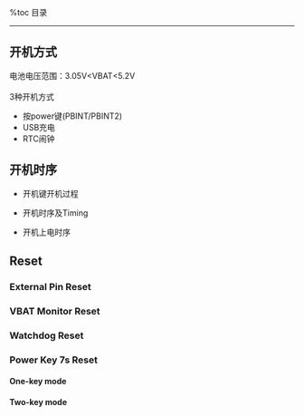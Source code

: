 %toc 目录

----
== 开机方式 ==
电池电压范围：3.05V<VBAT<5.2V</BR>
</BR>
3种开机方式
* 按power键(PBINT/PBINT2)
* USB充电
* RTC闹钟

== 开机时序 ==
* 开机键开机过程
{{local:images/power-on-progress.png}}

* 开机时序及Timing
{{local:images/power-on_power-off_sequence.png}}

* 开机上电时序
{{local:images/poweron-ldo-sequence.png}}

== Reset ==
=== External Pin Reset ===
{{local:images/external_reset.png}}

=== VBAT Monitor Reset ===

=== Watchdog Reset ===

=== Power Key 7s Reset ===
==== One-key mode ====
==== Two-key mode ====

